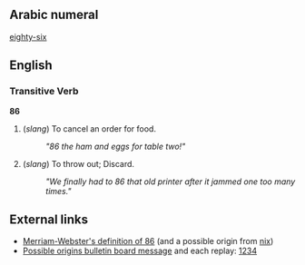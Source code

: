 ==Arabic numeral==
[[eighty-six]]

==English==
===Transitive Verb===
'''86'''
# (''slang'') To cancel an order for food.
#: ''"86 the ham and eggs for table two!"''
# (''slang'') To throw out; Discard.
#: ''"We finally had to 86 that old printer after it jammed one too many times."''

==External links==
*[http://www.m-w.com/cgi-bin/dictionary?va=86ed Merriam-Webster's definition of 86] (and a possible origin from [[nix]])
*[http://www.phrases.org.uk/bulletin_board/14/messages/442.html Possible origins bulletin board message] and each replay: [http://www.phrases.org.uk/bulletin_board/14/messages/443.html][http://www.phrases.org.uk/bulletin_board/14/messages/446.html][http://www.phrases.org.uk/bulletin_board/14/messages/449.html][http://www.phrases.org.uk/bulletin_board/14/messages/519.html]